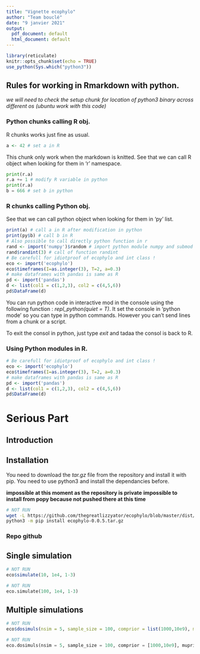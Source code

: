 ```yaml
---
title: "Vignette ecophylo"
author: "Team bouclé"
date: "9 janvier 2021"
output:
  pdf_document: default
  html_document: default
---
```


```r
library(reticulate)
knitr::opts_chunk$set(echo = TRUE)
use_python(Sys.which("python3"))
```

## Rules for working in Rmarkdown with python.

*we will need to check the setup chunk for location of python3 binary across different os (ubuntu work with this code)*

### Python chunks calling R obj.

R chunks works just fine as usual.

```r
a <- 42 # set a in R
```

This chunk only work when the markdown is knitted.
See that we can call R object when looking for them in 'r' namespace.

```python
print(r.a)
r.a += 1 # modify R variable in python
print(r.a)
b = 666 # set b in python
```

### R chunks calling Python obj.

See that we can call python object when looking for them in 'py' list.

```r
print(a) # call a in R after modification in python
print(py$b) # call b in R
# Also possible to call directly python function in r
rand <- import('numpy')$random # import python module numpy and submod random
rand$randint(3) # call of function randint
# Be carefull for idiotproof of ecophylo and int class !
eco <- import('ecophylo')
eco$timeframes(I=as.integer(3), T=2, a=0.3)
# make dataframes with pandas is same as R
pd <- import('pandas')
d <- list(col1 = c(1,2,3), col2 = c(4,5,6))
pd$DataFrame(d)
```

You can run python code in interactive mod in the console using the following 
function : *repl_python(quiet = T)*.
It set the console in 'python mode' so you can type in python commands. 
However you can't send lines from a chunk or a script.

To exit the consol in python, just type *exit* and tadaa the consol is back 
to R.

### Using Python modules in R.

```r
# Be carefull for idiotproof of ecophylo and int class !
eco <- import('ecophylo')
eco$timeframes(I=as.integer(3), T=2, a=0.3)
# make dataframes with pandas is same as R
pd <- import('pandas')
d <- list(col1 = c(1,2,3), col2 = c(4,5,6))
pd$DataFrame(d)
```

# Serious Part #####

## Introduction

## Installation

You need to download the *tar.gz* file from the repository and install it with pip. You need to use python3 and install the dependancies before.

**impossible at this moment as the repository is private**
**impossible to install from popy because not pushed there at this time**

```bash
# NOT RUN
wget -L https://github.com/thegreatlizzyator/ecophylo/blob/master/dist/ecophylo-0.0.5.tar.gz
python3 -m pip install ecophylo-0.0.5.tar.gz
```

### Repo github

<!--
### CRAN
-->
## Single simulation

```r
# NOT RUN
eco$simulate(10, 1e4, 1-3)
```

```python
# NOT RUN
eco.simulate(100, 1e4, 1-3)
```

## Multiple simulations

```r
# NOT RUN
eco$dosimuls(nsim = 5, sample_size = 100, comprior = list(1000,10e9), muprior = list(1e-6) , verbose = True, seed = 42)
```

```python
# NOT RUN
eco.dosimuls(nsim = 5, sample_size = 100, comprior = [1000,10e9], muprior = [1e-6] , verbose = True, seed = 42)
```
<!--
## Adding Migrations
-->

